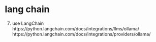# lang chain


7. use LangChain
https://python.langchain.com/docs/integrations/llms/ollama/
https://python.langchain.com/docs/integrations/providers/ollama/